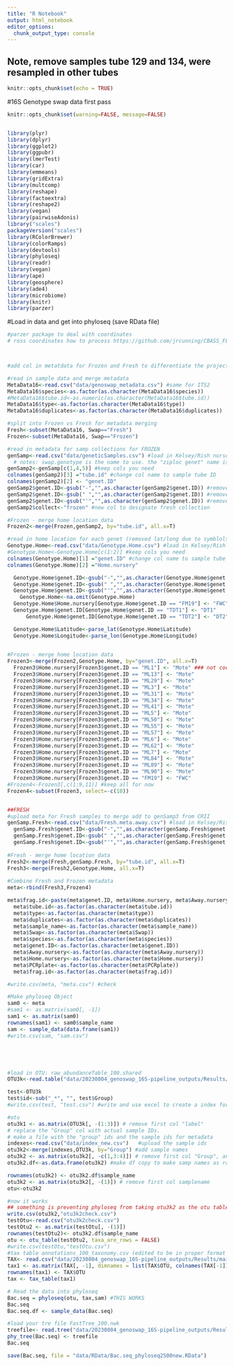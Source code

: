 ```yaml
---
title: "R Notebook"
output: html_notebook
editor_options: 
  chunk_output_type: console
---
```

## Note, remove samples tube 129 and 134, were resampled in other tubes

```r
knitr::opts_chunk$set(echo = TRUE)
```
#16S Genotype swap data first pass

```r
knitr::opts_chunk$set(warning=FALSE, message=FALSE)


library(plyr) 
library(dplyr)
library(ggplot2)
library(ggpubr)
library(lmerTest)
library(car)
library(emmeans)
library(gridExtra)
library(multcomp)
library(reshape)
library(factoextra)
library(reshape2)
library(vegan) 
library(pairwiseAdonis)
library("scales")
packageVersion("scales")
library(RColorBrewer)
library(colorRamps)
library(devtools)
library(phyloseq)
library(readr)
library(vegan)
library(ape)
library(geosphere)
library(ade4)
library(microbiome)  
library(knitr)
library(parzer)

```

#Load in data and get into phyloseq (save RData file)
```r

#parzer package to deal with coordinates
# ross coordinates how to process https://github.com/jrcunning/CBASS_FL_Acer/blob/main/data/genotype_metadata_raw.csv



#add col in metatdata for Frozen and Fresh to differentiate the projects. 

#read in sample data and merge metadata
MetaData16<-read.csv("data/genoswap_metadata.csv") #same for ITS2
MetaData16$species<-as.factor(as.character(MetaData16$species))
#MetaData16$tube.id<-as.numeric(as.character(MetaData16$tube.id))
MetaData16$type<-as.factor(as.character(MetaData16$type))
MetaData16$duplicates<-as.factor(as.character(MetaData16$duplicates))

#split into Frozen vs Fresh for metadata merging
Fresh<-subset(MetaData16, Swap=="Fresh")
Frozen<-subset(MetaData16, Swap=="Frozen")

#read in metadata for samp collections for FROZEN
genSamp<-read.csv("data/geneticSamples.csv") #load in Kelsey/Rish nursery data
  # notes: swap.genotype is the name to use. the "ziploc genet" name is either bag UM collected in or   the changed name a specific nursery calls the genotype. Swap.geno is the name to use here. Rich      confirmed all cols to the right of 'notes' unneeded
genSamp2<-genSamp[c(1,4,5)] #keep cols you need
colnames(genSamp2)[3] ="tube.id" #change col name to sample tube ID
colnames(genSamp2)[2] <- "genet.ID"
genSamp2$genet.ID<-gsub("-","",as.character(genSamp2$genet.ID)) #remove all "-", " ", "'"
genSamp2$genet.ID<-gsub(" ","",as.character(genSamp2$genet.ID)) #remove all "-", " ", "'"
genSamp2$genet.ID<-gsub("'","",as.character(genSamp2$genet.ID)) #remove all "-", " ", "'"
genSamp2$collect<-"frozen" #new col to designate fresh collection

#Frozen - merge home location data
Frozen2<-merge(Frozen,genSamp2, by="tube.id", all.x=T) 

#read in home location for each genet (removed lat/long due to symblols)
Genotype.Home<-read.csv("data/Genotype.Home.csv") #load in Kelsey/Rish nursery data
#Genotype.Home<-Genotype.Home[c(1:2)] #keep cols you need
colnames(Genotype.Home)[1] ="genet.ID" #change col name to sample tube ID
colnames(Genotype.Home)[2] ="Home.nursery"

  Genotype.Home$genet.ID<-gsub("-","",as.character(Genotype.Home$genet.ID)) #remove all "-", " ", "'"
  Genotype.Home$genet.ID<-gsub(" ","",as.character(Genotype.Home$genet.ID)) #remove all "-", " ", "'"
  Genotype.Home$genet.ID<-gsub("'","",as.character(Genotype.Home$genet.ID)) #remove all "-", " ", "'"
    Genotype.Home<-na.omit(Genotype.Home)
  Genotype.Home$Home.nursery[Genotype.Home$genet.ID == "FM19"] <- "FWC" #these was coded incorectly in the meta sent to you
  Genotype.Home$genet.ID[Genotype.Home$genet.ID == "TDT1"] <- "DT1"
	  Genotype.Home$genet.ID[Genotype.Home$genet.ID == "TDT2"] <- "DT2"

  Genotype.Home$Latitude<-parse_lat(Genotype.Home$Latitude)
  Genotype.Home$Longitude<-parse_lon(Genotype.Home$Longitude)

  
#Frozen - merge home location data
Frozen3<-merge(Frozen2,Genotype.Home, by="genet.ID", all.x=T) 
  Frozen3$Home.nursery[Frozen3$genet.ID == "ML1"] <- "Mote" ### not coded in meta provided to you
  Frozen3$Home.nursery[Frozen3$genet.ID == "ML13"] <- "Mote"
  Frozen3$Home.nursery[Frozen3$genet.ID == "ML29"] <- "Mote"
  Frozen3$Home.nursery[Frozen3$genet.ID == "ML3"] <- "Mote"
  Frozen3$Home.nursery[Frozen3$genet.ID == "ML31"] <- "Mote"
  Frozen3$Home.nursery[Frozen3$genet.ID == "ML34"] <- "Mote"
  Frozen3$Home.nursery[Frozen3$genet.ID == "ML41"] <- "Mote"
  Frozen3$Home.nursery[Frozen3$genet.ID == "ML5"] <- "Mote"
  Frozen3$Home.nursery[Frozen3$genet.ID == "ML50"] <- "Mote"
  Frozen3$Home.nursery[Frozen3$genet.ID == "ML55"] <- "Mote"
  Frozen3$Home.nursery[Frozen3$genet.ID == "ML57"] <- "Mote"
  Frozen3$Home.nursery[Frozen3$genet.ID == "ML6"] <- "Mote"
  Frozen3$Home.nursery[Frozen3$genet.ID == "ML62"] <- "Mote"
  Frozen3$Home.nursery[Frozen3$genet.ID == "ML7"] <- "Mote"
  Frozen3$Home.nursery[Frozen3$genet.ID == "ML84"] <- "Mote"
  Frozen3$Home.nursery[Frozen3$genet.ID == "ML89"] <- "Mote"
  Frozen3$Home.nursery[Frozen3$genet.ID == "ML90"] <- "Mote"
  Frozen3$Home.nursery[Frozen3$genet.ID == "FM19"] <- "FWC"
#Frozen4<-Frozen3[,c(1:9,11)] #keep all for now
Frozen4<-subset(Frozen3, select=-c(10))


##FRESH
#upload meta for Fresh samples to merge add to genSamp3 from CRII
genSamp.Fresh<-read.csv("data/Fresh.meta.away.csv") #load in Kelsey/Rish nursery data
  genSamp.Fresh$genet.ID<-gsub("-","",as.character(genSamp.Fresh$genet.ID)) #remove all "-", " ", "'"
  genSamp.Fresh$genet.ID<-gsub(" ","",as.character(genSamp.Fresh$genet.ID)) #remove all "-", " ", "'"
  genSamp.Fresh$genet.ID<-gsub("'","",as.character(genSamp.Fresh$genet.ID)) #remove all "-", " ", "'"
  
#Fresh - merge home location data
Fresh2<-merge(Fresh,genSamp.Fresh, by="tube.id", all.x=T) 
Fresh3<-merge(Fresh2,Genotype.Home, all.x=T) 
  
#Combine Fresh and Frozen metadata
meta<-rbind(Fresh3,Frozen4)

meta$frag.id<-paste(meta$genet.ID, meta$Home.nursery, meta$Away.nursery, meta$Swap)
  meta$tube.id<-as.factor(as.character(meta$tube.id))
  meta$type<-as.factor(as.character(meta$type))
  meta$duplicates<-as.factor(as.character(meta$duplicates))
  meta$sample_name<-as.factor(as.character(meta$sample_name))
  meta$Swap<-as.factor(as.character(meta$Swap))
  meta$species<-as.factor(as.character(meta$species))
  meta$genet.ID<-as.factor(as.character(meta$genet.ID))
  meta$Away.nursery<-as.factor(as.character(meta$Away.nursery))
  meta$Home.nursery<-as.factor(as.character(meta$Home.nursery))
  meta$PCRplate<-as.factor(as.character(meta$PCRplate))
  meta$frag.id<-as.factor(as.character(meta$frag.id))

#write.csv(meta, "meta.csv") #check 

#Make phyloseq Object
sam0 <- meta
#sam1 <- as.matrix(sam0[, -1])
sam1 <- as.matrix(sam0)
rownames(sam1) <- sam0$sample_name
sam <- sample_data(data.frame(sam1))
#write.csv(sam, "sam.csv")





#load in OTU: raw_abundanceTable_100.shared
OTU3k<-read.table("data/20230804_genoswap_16S-pipeline_outputs/Results/main/details/abundance_table_100.shared.txt", sep='', header=T)

test<-OTU3k
test$id<-sub("_*", "", test$Group)
#write.csv(test, "test.csv") #write and use excel to create a index for group. figure out how to do this for real. 

#otu
otu3k1 <- as.matrix(OTU3k[, -(1:3)]) # remove first col "label"
# replace the "Group" col with actual sample IDs.
# make a file with the "group" ids and the sample ids for metadata
indexes<-read.csv("data/index_new.csv")   #upload the sample ids
otu3k2<-merge(indexes,OTU3k, by="Group") #add sample names
otu3k2 <- as.matrix(otu3k2[, -c(1,3:4)]) # remove first col "Group", and label and num OTU
otu3k2.df<-as.data.frame(otu3k2) #make df copy to make samp names as row names in matrix

rownames(otu3k2) <- otu3k2.df$sample_name
otu3k2 <- as.matrix(otu3k2[, -(1)]) # remove first col samplename
otu<-otu3k2

#now it works
## something is preventing phyloseq from taking otu3k2 as the otu table. but if you save and then reupload it works. 
write.csv(otu3k2,"otu3k2check.csv")
testOtu<-read.csv("otu3k2check.csv")
testOtu2 <- as.matrix(testOtu[, -(1)]) 
rownames(testOtu2)<- otu3k2.df$sample_name
otu <- otu_table(testOtu2, taxa_are_rows = FALSE)
#write.csv(testOtu,"testOtu.csv")
#tax table annotations_100_taxonomy.csv (edited to be in proper format with proper col names in excel (remove ";"))
TAX<- read.csv("data/20230804_genoswap_16S-pipeline_outputs/Results/main/details/annotations_100.taxonomy.csv", colClasses = "character") 
tax1 <- as.matrix(TAX[, -1], dimnames = list(TAX$OTU, colnames(TAX[-1])))
rownames(tax1) <- TAX$OTU
tax <- tax_table(tax1)

# Read the data into phyloseq
Bac.seq = phyloseq(otu, tax,sam) #THIS WORKS
Bac.seq
Bac.seq.df <- sample_data(Bac.seq)

#load your tre file FastTree_100.nwk
treefile<- read.tree("data/20230804_genoswap_16S-pipeline_outputs/Results/postprocessing/unifrac/FastTree_100.nwk")
phy_tree(Bac.seq) <- treefile
Bac.seq

save(Bac.seq, file = "data/RData/Bac.seq_phyloseq2500new.RData")
```



